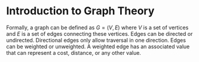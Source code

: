 # Introduction to Graph Theory

Formally, a graph can be defined as $G=(V,E)$ where $V$ is a set of vertices and $E$ is a set of
edges connecting these vertices. Edges can be directed or undirected. Directional edges only allow
traversal in one direction. Edges can be weighted or unweighted. A weighted edge has an associated
value that can represent a cost, distance, or any other value. 